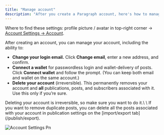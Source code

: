 ```yaml
---
title: "Manage account"
description: "After you create a Paragraph account, here's how to manage it."
---
```


Where to find these settings: profile picture / avatar in top-right corner → [Account Settings → Account](https://paragraph.com/settings/account/account).

After creating an account, you can manage your account, including the ability to:

- **Change your login email.** Click **Change email**, enter a new address, and confirm.
- **Connect a wallet** for passwordless login and wallet-delivery of posts. Click **Connect wallet** and follow the prompt. (You can keep both email and wallet on the same account.)
- **Delete your account** (irreversible). This permanently removes your account and **all** publications, posts, and subscribers associated with it. Use this only if you’re sure.

<Warning>
  Deleting your account is irreversible, so make sure you want to do it.\
  \
  If you want to remove duplicate posts, you can delete all the posts associated with your account in publication settings on the [import/export tab](/publish/export).
</Warning>

![Account Settings Pn](/images/account-settings.png)